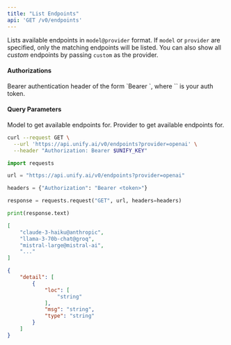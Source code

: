 ```yaml
---
title: "List Endpoints"
api: 'GET /v0/endpoints'
---
```

Lists available endpoints in `model@provider` format.
If `model` or `provider` are specified, only the matching endpoints will be listed.
You can also show all *custom* endpoints by passing `custom` as the provider.

#### Authorizations

<ParamField header="Authorization" type="string" required="true">
  Bearer authentication header of the form `Bearer <token>`, where `<token>` is your auth token.
</ParamField>

#### Query Parameters

<ParamField query="model" type="string" >
Model to get available endpoints for.
</ParamField>

<ParamField query="provider" type="string" >
Provider to get available endpoints for.
</ParamField>

<RequestExample>

```bash cURL
curl --request GET \
  --url 'https://api.unify.ai/v0/endpoints?provider=openai' \
  --header "Authorization: Bearer $UNIFY_KEY"
```

```python Python
import requests

url = "https://api.unify.ai/v0/endpoints?provider=openai"

headers = {"Authorization": "Bearer <token>"}

response = requests.request("GET", url, headers=headers)

print(response.text)
```

</RequestExample>
<ResponseExample>

```json 200
[
    "claude-3-haiku@anthropic",
    "llama-3-70b-chat@groq",
    "mistral-large@mistral-ai",
    "..."
]
```

```json 422
{
    "detail": [
        {
            "loc": [
                "string"
            ],
            "msg": "string",
            "type": "string"
        }
    ]
}
```

</ResponseExample>
